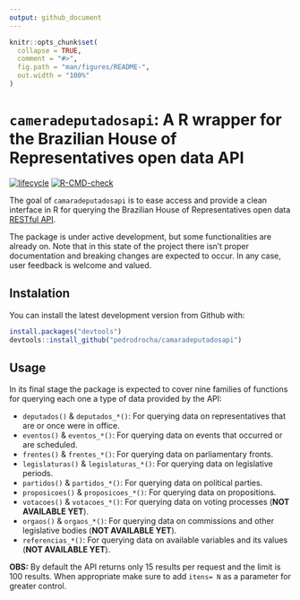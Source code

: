 ```yaml
---
output: github_document
---
```


<!-- README.md is generated from README.Rmd. Please edit that file -->

```r
knitr::opts_chunk$set(
  collapse = TRUE,
  comment = "#>",
  fig.path = "man/figures/README-",
  out.width = "100%"
)
```

# `cameradeputadosapi`: A R wrapper for the Brazilian House of Representatives open data API

  <!-- badges: start -->
  [![lifecycle](https://img.shields.io/badge/lifecycle-experimental-orange.svg)](https://www.tidyverse.org/lifecycle/#experimental)
  [![R-CMD-check](https://github.com/pedrodrocha/camaradeputadosapi/workflows/R-CMD-check/badge.svg)](https://github.com/pedrodrocha/camaradeputadosapi/actions)
  <!-- badges: end -->

The goal of `camaradeputadosapi` is to ease access and provide a clean interface in R for querying the Brazilian House of Representatives open data [RESTful API](https://dadosabertos.camara.leg.br/swagger/api.html).   

The package is under active development, but some functionalities are already on. Note that in this state of the project there isn't proper documentation and breaking changes are expected to occur. In any case, user feedback is welcome and valued. 

## Instalation

You can install the latest development version from Github with: 

```r
install.packages("devtools")
devtools::install_github("pedrodrocha/camaradeputadosapi")
```

## Usage

In its final stage the package is expected to cover nine families of functions for querying each one a type of data provided by the API: 

- `deputados()` & `deputados_*()`: For querying data on representatives that are or once were in office.  
- `eventos()` & `eventos_*()`: For querying data on events that occurred or are scheduled.  
- `frentes()` & `frentes_*()`: For querying data on parliamentary fronts.  
- `legislaturas()` & `legislaturas_*()`: For querying data on legislative periods.  
- `partidos()` & `partidos_*()`: For querying data on political parties.  
- `proposicoes()` & `proposicoes_*()`: For querying data on propositions.  
- `votacoes()` & `votacoes_*()`: For querying data on voting processes (**NOT AVAILABLE YET**).
- `orgaos()` & `orgaos_*()`: For querying data on commissions and other legislative bodies (**NOT AVAILABLE YET**).  
- `referencias_*()`: For querying data on available variables and its values (**NOT AVAILABLE YET**).  


**OBS:** By default the API returns only 15 results per request and the limit is 100 results. When appropriate make sure to add `itens= N` as a parameter for greater control.




